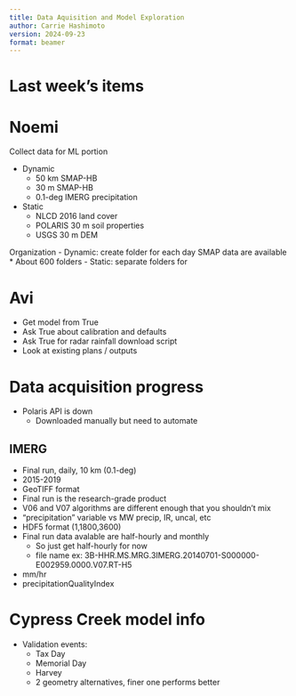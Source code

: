 ```yaml
---
title: Data Aquisition and Model Exploration
author: Carrie Hashimoto
version: 2024-09-23
format: beamer
---
```


# Last week's items

# Noemi
Collect data for ML portion

- Dynamic
    * 50 km SMAP-HB
    * 30 m SMAP-HB
    * 0.1-deg IMERG precipitation

- Static
    * NLCD 2016 land cover
    * POLARIS 30 m soil properties
    * USGS 30 m DEM

Organization
- Dynamic: create folder for each day SMAP data are available
    * About 600 folders
- Static: separate folders for 

# Avi
- Get model from True
- Ask True about calibration and defaults
- Ask True for radar rainfall download script
- Look at existing plans / outputs

# Data acquisition progress
- Polaris API is down
    - Downloaded manually but need to automate

## IMERG

- Final run, daily, 10 km (0.1-deg)
- 2015-2019
- GeoTIFF format
- Final run is the research-grade product
- V06 and V07 algorithms are different enough that you shouldn't mix
- "precipitation" variable vs MW precip, IR, uncal, etc
- HDF5 format (1,1800,3600)
- Final run data avalable are half-hourly and monthly
    - So just get half-hourly for now
    - file name ex: 3B-HHR.MS.MRG.3IMERG.20140701-S000000-E002959.0000.V07.RT-H5
- mm/hr
- precipitationQualityIndex

# Cypress Creek model info
- Validation events:
    * Tax Day
    * Memorial Day
    * Harvey
    * 2 geometry alternatives, finer one performs better

